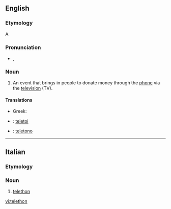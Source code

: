 ==English==

===Etymology===
A {{blend|telephone|marathon|nocap=1}}

===Pronunciation===
* {{a|UK}} {{IPA|/ˈtɛl.əˌθɒn/}}, {{SAMPA|/"tEl.@%TQn/}}

===Noun===
{{en-noun}}

# An event that brings in people to donate money through the [[phone]] via the [[television]] (TV).

====Translations====
{{trans-top|television event}}
* Greek: {{t|el|τηλεμαραθώνιος|m|tr=tilemarathónios}}
{{trans-mid}}
{{trans-bottom}}

{{checktrans-top}}
* {{ttbc|Basque}}: [[teletoi]]
{{trans-mid}}
* {{ttbc|Italian}}: [[teletono]]
{{trans-bottom}}

----

==Italian==

===Etymology===
{{etyl|en|it}} {{prefix|tele|marathon|lang=it}}

===Noun===
{{infl|it|noun}} {{m|inv}}

# [[#English|telethon]]

[[vi:telethon]]